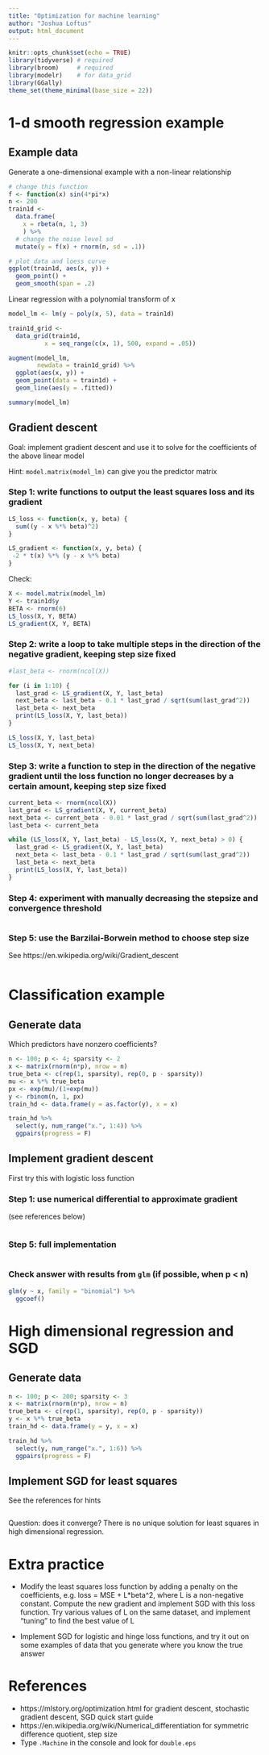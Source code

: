 ```yaml
---
title: "Optimization for machine learning"
author: "Joshua Loftus"
output: html_document
---
```


```r
knitr::opts_chunk$set(echo = TRUE)
library(tidyverse) # required
library(broom)     # required
library(modelr)    # for data_grid
library(GGally)
theme_set(theme_minimal(base_size = 22))
```


# 1-d smooth regression example

## Example data

Generate a one-dimensional example with a non-linear relationship

```r
# change this function
f <- function(x) sin(4*pi*x)
n <- 200
train1d <- 
  data.frame(
    x = rbeta(n, 1, 3)
    ) %>%
  # change the noise level sd
  mutate(y = f(x) + rnorm(n, sd = .1))

# plot data and loess curve
ggplot(train1d, aes(x, y)) + 
  geom_point() +
  geom_smooth(span = .2)
```

Linear regression with a polynomial transform of x

```r
model_lm <- lm(y ~ poly(x, 5), data = train1d)

train1d_grid <- 
  data_grid(train1d,
          x = seq_range(c(x, 1), 500, expand = .05))

augment(model_lm,
        newdata = train1d_grid) %>%
  ggplot(aes(x, y)) +
  geom_point(data = train1d) +
  geom_line(aes(y = .fitted))

summary(model_lm)
```

## Gradient descent

Goal: implement gradient descent and use it to solve for the coefficients of the above linear model

Hint: `model.matrix(model_lm)` can give you the predictor matrix

### Step 1: write functions to output the least squares loss and its gradient

```r
LS_loss <- function(x, y, beta) {
  sum((y - x %*% beta)^2)
}

LS_gradient <- function(x, y, beta) {
 -2 * t(x) %*% (y - x %*% beta)
}
```

Check:

```r
X <- model.matrix(model_lm)
Y <- train1d$y
BETA <- rnorm(6)
LS_loss(X, Y, BETA)
LS_gradient(X, Y, BETA)
```


### Step 2: write a loop to take multiple steps in the direction of the negative gradient, keeping step size fixed

```r
#last_beta <- rnorm(ncol(X))

for (i in 1:10) {
  last_grad <- LS_gradient(X, Y, last_beta)
  next_beta <- last_beta - 0.1 * last_grad / sqrt(sum(last_grad^2))
  last_beta <- next_beta
  print(LS_loss(X, Y, last_beta))
}
```

```r
LS_loss(X, Y, last_beta)
LS_loss(X, Y, next_beta)
```

### Step 3: write a function to step in the direction of the negative gradient until the loss function no longer decreases by a certain amount, keeping step size fixed

```r
current_beta <- rnorm(ncol(X))
last_grad <- LS_gradient(X, Y, current_beta)
next_beta <- current_beta - 0.01 * last_grad / sqrt(sum(last_grad^2))
last_beta <- current_beta

while (LS_loss(X, Y, last_beta) - LS_loss(X, Y, next_beta) > 0) {
  last_grad <- LS_gradient(X, Y, last_beta)
  next_beta <- last_beta - 0.1 * last_grad / sqrt(sum(last_grad^2))
  last_beta <- next_beta
  print(LS_loss(X, Y, last_beta))
}
```

### Step 4: experiment with manually decreasing the stepsize and convergence threshold

```r

```

### Step 5: use the Barzilai-Borwein method to choose step size

See https://en.wikipedia.org/wiki/Gradient_descent

```r

```

# Classification example

## Generate data

Which predictors have nonzero coefficients?

```r
n <- 100; p <- 4; sparsity <- 2
x <- matrix(rnorm(n*p), nrow = n)
true_beta <- c(rep(1, sparsity), rep(0, p - sparsity))
mu <- x %*% true_beta
px <- exp(mu)/(1+exp(mu))
y <- rbinom(n, 1, px)
train_hd <- data.frame(y = as.factor(y), x = x)
```

```r
train_hd %>% 
  select(y, num_range("x.", 1:4)) %>%
  ggpairs(progress = F)
```
## Implement gradient descent

First try this with logistic loss function

### Step 1: use numerical differential to approximate gradient

(see references below)

```r

```

### Step 5: full implementation

```r

```

### Check answer with results from `glm` (if possible, when p < n)

```r
glm(y ~ x, family = "binomial") %>%
  ggcoef()
```
# High dimensional regression and SGD

## Generate data

```r
n <- 100; p <- 200; sparsity <- 3
x <- matrix(rnorm(n*p), nrow = n)
true_beta <- c(rep(1, sparsity), rep(0, p - sparsity))
y <- x %*% true_beta
train_hd <- data.frame(y = y, x = x)
```

```r
train_hd %>% 
  select(y, num_range("x.", 1:6)) %>%
  ggpairs(progress = F)
```

## Implement SGD for least squares

See the references for hints

```r

```

Question: does it converge? There is no unique solution for least squares in high dimensional regression.

# Extra practice

- Modify the least squares loss function by adding a penalty on the coefficients, e.g. loss = MSE + L*beta^2, where L is a non-negative constant. Compute the new gradient and implement SGD with this loss function. Try various values of L on the same dataset, and implement "tuning" to find the best value of L 

- Implement SGD for logistic and hinge loss functions, and try it out on some examples of data that you generate where you know the true answer

# References

- https://mlstory.org/optimization.html for gradient descent, stochastic gradient descent, SGD quick start guide
- https://en.wikipedia.org/wiki/Numerical_differentiation for symmetric difference quotient, step size
- Type `.Machine` in the console and look for `double.eps`
